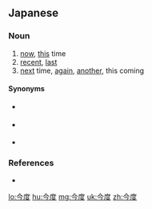 ==Japanese==
{{ja-kanjitab|こん|ど|yomi=on}}

===Noun===
{{ja-noun|こんど}}

# [[now]], [[this]] time
# [[recent]], [[last]]
# [[next]] time, [[again]], [[another]], this coming

====Synonyms====
* {{sense|this time}} {{ja-r|今回|こんかい}}
* {{sense|recent}} {{ja-r|最近|さいきん}}
* {{sense|next time}} {{ja-r|この次|この つぎ}}

===References===
* {{R:Shogakukan}}

[[lo:今度]]
[[hu:今度]]
[[mg:今度]]
[[uk:今度]]
[[zh:今度]]